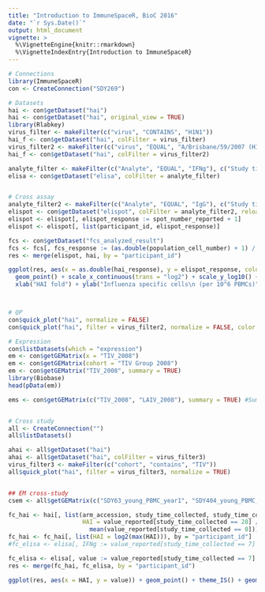 ```yaml
---
title: "Introduction to ImmuneSpaceR, BioC 2016"
date: "`r Sys.Date()`"
output: html_document
vignette: >
  %\VignetteEngine{knitr::rmarkdown}
  %\VignetteIndexEntry{Introduction to ImmuneSpaceR}
---
```



```r
# Connections
library(ImmuneSpaceR)
con <- CreateConnection("SDY269")

# Datasets
hai <- con$getDataset("hai")
hai <- con$getDataset("hai", original_view = TRUE)
library(Rlabkey)
virus_filter <- makeFilter(c("virus", "CONTAINS", "H1N1"))
hai_f <- con$getDataset("hai", colFilter = virus_filter)
virus_filter2 <- makeFilter(c("virus", "EQUAL", "A/Brisbane/59/2007 (H1N1)"))
hai_f <- con$getDataset("hai", colFilter = virus_filter2)

analyte_filter <- makeFilter(c("Analyte", "EQUAL", "IFNg"), c("Study time collected", "IN", "0;7"))
elisa <- con$getDataset("elisa", colFilter = analyte_filter)


# Cross assay
analyte_filter2 <- makeFilter(c("Analyte", "EQUAL", "IgG"), c("Study time collected", "EQUAL", "7"))
elispot <- con$getDataset("elispot", colFilter = analyte_filter2, reload = TRUE)
elispot <- elispot[, elispot_response := spot_number_reported + 1]
elispot <- elispot[, list(participant_id, elispot_response)]

fcs <- con$getDataset("fcs_analyzed_result")
fcs <- fcs[, fcs_response := (as.double(population_cell_number) + 1) / as.double(base_parent_population)][study_time_collected == 7]
res <- merge(elispot, hai, by = "participant_id")

ggplot(res, aes(x = as.double(hai_response), y = elispot_response, color = cohort)) +
  geom_point() + scale_x_continuous(trans = "log2") + scale_y_log10() + geom_smooth(method = "lm") +
  xlab("HAI fold") + ylab("Influenza specific cells\n (per 10^6 PBMCs)") + theme_IS()



# QP
con$quick_plot("hai", normalize = FALSE)
con$quick_plot("hai", filter = virus_filter2, normalize = FALSE, color = "Age", shape = "Gender")

# Expression
con$listDatasets(which = "expression")
em <- con$getGEMatrix(x = "TIV_2008")
em <- con$getGEMatrix(cohort = "TIV Group 2008")
em <- con$getGEMatrix("TIV_2008", summary = TRUE)
library(Biobase)
head(pData(em))

ems <- con$getGEMatrix(c("TIV_2008", "LAIV_2008"), summary = TRUE) #Summary usually better for cross cohort (& cross study)


# Cross study
all <- CreateConnection("")
all$listDatasets()

ahai <- all$getDataset("hai")
ahai <- all$getDataset("hai", colFilter = virus_filter3)
virus_filter3 <- makeFilter(c("cohort", "contains", "TIV"))
all$quick_plot("hai", filter = virus_filter3, normalize = TRUE)


## EM cross-study
csem <- all$getGEMatrix(c("SDY63_young_PBMC_year1", "SDY404_young_PBMC_year2"), summary = TRUE)
```





```r


fc_hai <- hai[, list(arm_accession, study_time_collected, study_time_collected_unit,
                     HAI = value_reported[study_time_collected == 28] /
                       mean(value_reported[study_time_collected == 0])), by = "participant_id,virus"]
fc_hai <- fc_hai[, list(HAI = log2(max(HAI))), by = "participant_id"]
#fc_elisa <- elisa[, IFNg := value_reported[study_time_collected == 7] / value_reported[study_time_collected == 0], by = "participant_id,analyte"][study_time_collected == 7 & !is.na(IFNg)]

fc_elisa <- elisa[, value := value_reported[study_time_collected == 7] / value_reported[study_time_collected == 0], by = "participant_id,analyte"][study_time_collected == 7 & !is.na(value)]
res <- merge(fc_hai, fc_elisa, by = "participant_id")

ggplot(res, aes(x = HAI, y = value)) + geom_point() + theme_IS() + geom_smooth(method = "lm") + facet_wrap(~analyte, scales = "free") + ggtitle("Fold change of day 7 ELISA vs. HAI reponse at peak Immunogenicity")
```
